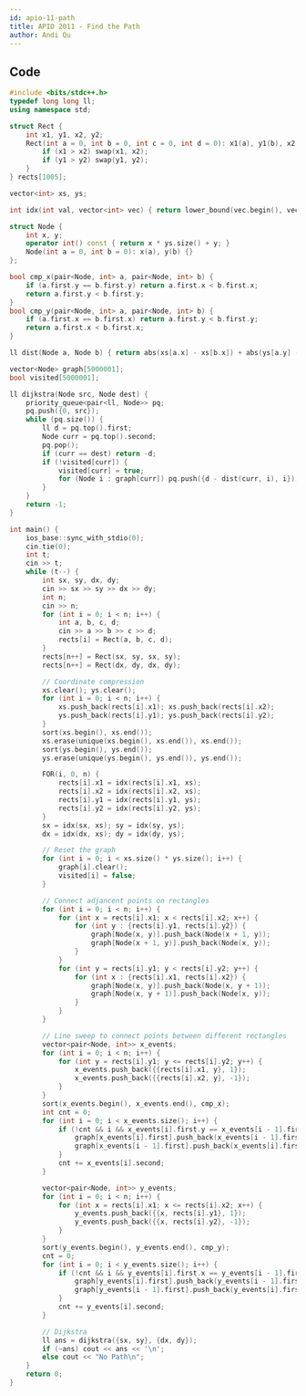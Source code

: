 ```yaml
---
id: apio-11-path
title: APIO 2011 - Find the Path
author: Andi Qu
---
```


<IncompleteSection />

## Code

```cpp
#include <bits/stdc++.h>
typedef long long ll;
using namespace std;

struct Rect {
    int x1, y1, x2, y2;
    Rect(int a = 0, int b = 0, int c = 0, int d = 0): x1(a), y1(b), x2(c), y2(d) {
        if (x1 > x2) swap(x1, x2);
        if (y1 > y2) swap(y1, y2);
    }
} rects[1005];

vector<int> xs, ys;

int idx(int val, vector<int> vec) { return lower_bound(vec.begin(), vec.end(), val) - vec.begin(); }

struct Node {
    int x, y;
    operator int() const { return x * ys.size() + y; }
    Node(int a = 0, int b = 0): x(a), y(b) {}
};

bool cmp_x(pair<Node, int> a, pair<Node, int> b) {
    if (a.first.y == b.first.y) return a.first.x < b.first.x;
    return a.first.y < b.first.y;
}
bool cmp_y(pair<Node, int> a, pair<Node, int> b) {
    if (a.first.x == b.first.x) return a.first.y < b.first.y;
    return a.first.x < b.first.x;
}

ll dist(Node a, Node b) { return abs(xs[a.x] - xs[b.x]) + abs(ys[a.y] - ys[b.y]); }

vector<Node> graph[5000001];
bool visited[5000001];

ll dijkstra(Node src, Node dest) {
    priority_queue<pair<ll, Node>> pq;
    pq.push({0, src});
    while (pq.size()) {
        ll d = pq.top().first;
        Node curr = pq.top().second;
        pq.pop();
        if (curr == dest) return -d;
        if (!visited[curr]) {
            visited[curr] = true;
            for (Node i : graph[curr]) pq.push({d - dist(curr, i), i});
        }
    }
    return -1;
}

int main() {
    ios_base::sync_with_stdio(0);
    cin.tie(0);
    int t;
    cin >> t;
    while (t--) {
        int sx, sy, dx, dy;
        cin >> sx >> sy >> dx >> dy;
        int n;
        cin >> n;
        for (int i = 0; i < n; i++) {
            int a, b, c, d;
            cin >> a >> b >> c >> d;
            rects[i] = Rect(a, b, c, d);
        }
        rects[n++] = Rect(sx, sy, sx, sy);
        rects[n++] = Rect(dx, dy, dx, dy);

        // Coordinate compression
        xs.clear(); ys.clear();
        for (int i = 0; i < n; i++) {
            xs.push_back(rects[i].x1); xs.push_back(rects[i].x2);
            ys.push_back(rects[i].y1); ys.push_back(rects[i].y2);
        }
        sort(xs.begin(), xs.end());
        xs.erase(unique(xs.begin(), xs.end()), xs.end());
        sort(ys.begin(), ys.end());
        ys.erase(unique(ys.begin(), ys.end()), ys.end());

        FOR(i, 0, n) {
            rects[i].x1 = idx(rects[i].x1, xs);
            rects[i].x2 = idx(rects[i].x2, xs);
            rects[i].y1 = idx(rects[i].y1, ys);
            rects[i].y2 = idx(rects[i].y2, ys);
        }
        sx = idx(sx, xs); sy = idx(sy, ys);
        dx = idx(dx, xs); dy = idx(dy, ys);

        // Reset the graph
        for (int i = 0; i < xs.size() * ys.size(); i++) {
            graph[i].clear();
            visited[i] = false;
        }

        // Connect adjancent points on rectangles
        for (int i = 0; i < n; i++) {
            for (int x = rects[i].x1; x < rects[i].x2; x++) {
                for (int y : {rects[i].y1, rects[i].y2}) {
                    graph[Node(x, y)].push_back(Node(x + 1, y));
                    graph[Node(x + 1, y)].push_back(Node(x, y));
                }
            }
            for (int y = rects[i].y1; y < rects[i].y2; y++) {
                for (int x : {rects[i].x1, rects[i].x2}) {
                    graph[Node(x, y)].push_back(Node(x, y + 1));
                    graph[Node(x, y + 1)].push_back(Node(x, y));
                }
            }
        }

        // Line sweep to connect points between different rectangles
        vector<pair<Node, int>> x_events;
        for (int i = 0; i < n; i++) {
            for (int y = rects[i].y1; y <= rects[i].y2; y++) {
                x_events.push_back({{rects[i].x1, y}, 1});
                x_events.push_back({{rects[i].x2, y}, -1});
            }
        }
        sort(x_events.begin(), x_events.end(), cmp_x);
        int cnt = 0;
        for (int i = 0; i < x_events.size(); i++) {
            if (!cnt && i && x_events[i].first.y == x_events[i - 1].first.y) {
                graph[x_events[i].first].push_back(x_events[i - 1].first);
                graph[x_events[i - 1].first].push_back(x_events[i].first);
            }
            cnt += x_events[i].second;
        }

        vector<pair<Node, int>> y_events;
        for (int i = 0; i < n; i++) {
            for (int x = rects[i].x1; x <= rects[i].x2; x++) {
                y_events.push_back({{x, rects[i].y1}, 1});
                y_events.push_back({{x, rects[i].y2}, -1});
            }
        }
        sort(y_events.begin(), y_events.end(), cmp_y);
        cnt = 0;
        for (int i = 0; i < y_events.size(); i++) {
            if (!cnt && i && y_events[i].first.x == y_events[i - 1].first.x) {
                graph[y_events[i].first].push_back(y_events[i - 1].first);
                graph[y_events[i - 1].first].push_back(y_events[i].first);
            }
            cnt += y_events[i].second;
        }

        // Dijkstra
        ll ans = dijkstra({sx, sy}, {dx, dy});
        if (~ans) cout << ans << '\n';
        else cout << "No Path\n";
    }
    return 0;
}
```
